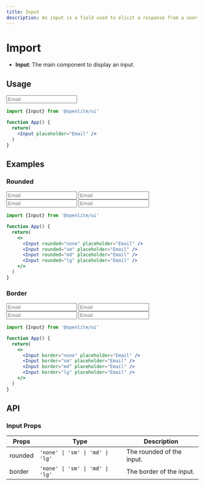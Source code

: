 ```yaml
---
title: Input
description: An input is a field used to elicit a response from a user.
---
```


# Import

- **Input**: The main component to display an input.

## Usage

<Input placeholder="Email" />

```jsx
import {Input} from '@openlite/ui'

function App() {
  return(
    <Input placeholder="Email" />
  )
}
```

## Examples

### Rounded

<div className='grid grid-cols-2 gap-4'>
  <Input rounded="none" placeholder="Email" />
  <Input rounded="sm" placeholder="Email" />
  <Input rounded="md" placeholder="Email" />
  <Input rounded="lg" placeholder="Email" />
</div>

```jsx
import {Input} from '@openlite/ui'

function App() {
  return(
    <>
      <Input rounded="none" placeholder="Email" />
      <Input rounded="sm" placeholder="Email" />
      <Input rounded="md" placeholder="Email" />
      <Input rounded="lg" placeholder="Email" />
    </>
  )
}
```

### Border

<div className='grid grid-cols-2 gap-4'>
  <Input border="none" placeholder="Email" />
  <Input border="sm" placeholder="Email" />
  <Input border="md" placeholder="Email" />
  <Input border="lg" placeholder="Email" />
</div>

```jsx
import {Input} from '@openlite/ui'

function App() {
  return(
    <>
      <Input border="none" placeholder="Email" />
      <Input border="sm" placeholder="Email" />
      <Input border="md" placeholder="Email" />
      <Input border="lg" placeholder="Email" />
    </>
  )
}
```

## API

### Input Props

| Props | Type | Description |
| ----- | ---- | ----------- |
| rounded | `'none' \| 'sm' \| 'md' \| 'lg' ` | The rounded of the input. |
| border | `'none' \| 'sm' \| 'md' \| 'lg' ` | The border of the input. |
